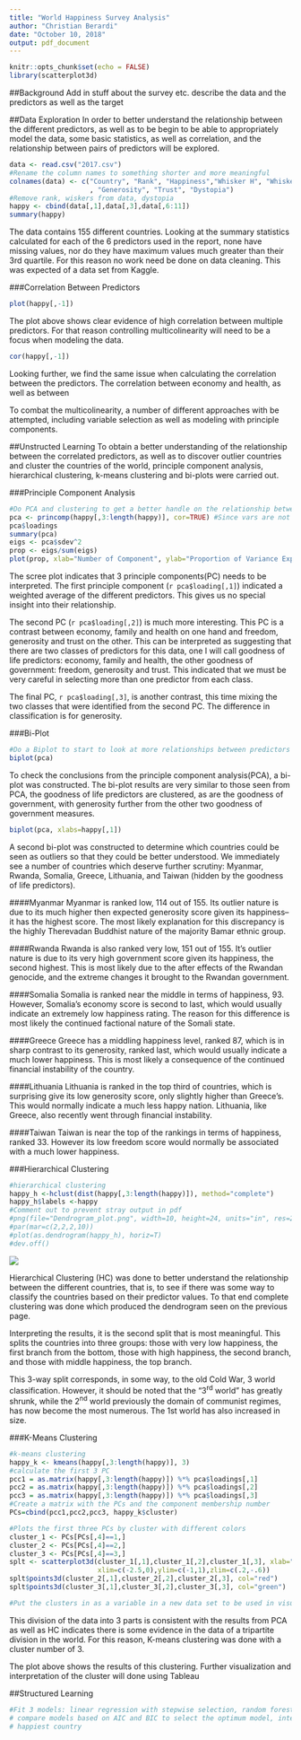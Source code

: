 ---
title: "World Happiness Survey Analysis"
author: "Christian Berardi"
date: "October 10, 2018"
output: pdf_document
---

```{r setup, include=FALSE}
knitr::opts_chunk$set(echo = FALSE)
library(scatterplot3d)
```

##Background
Add in stuff about the survey etc. describe the data and the predictors as well as the target

\pagebreak

##Data Exploration
In order to better understand the relationship between the different predictors, as well as to be begin to be able to appropriately model the data, some basic statistics, as well as correlation, and the relationship between pairs of predictors will be explored. 
```{r}
data <- read.csv("2017.csv")
#Rename the column names to something shorter and more meaningful
colnames(data) <- c("Country", "Rank", "Happiness","Whisker H", "Whisker L", "Economy", "Family", "Health", "Freedom"
                    , "Generosity", "Trust", "Dystopia")
#Remove rank, wiskers from data, dystopia
happy <- cbind(data[,1],data[,3],data[,6:11])
summary(happy)
```
The data contains 155 different countries. Looking at the summary statistics calculated for each of the 6 predictors used in the report, none have missing values, nor do they have maximum values much greater than their 3rd quartile. For this reason no work need be done on data cleaning. This was expected of a data set from Kaggle.

\pagebreak

###Correlation Between Predictors
```{r}
plot(happy[,-1])
```
The plot above shows clear evidence of high correlation between multiple predictors. For that reason controlling multicolinearity will need to be a focus when modeling the data. 

\pagebreak

```{r}
cor(happy[,-1])
```
Looking further, we find the same issue when calculating the correlation between the predictors. The correlation between economy and health, as well as between

To combat the multicolinearity, a number of different approaches with be attempted, including variable selection as well as modeling with principle components. 

\pagebreak
##Unstructed Learning
To obtain a better understanding of the relationship between the correlated predictors, as well as to discover outlier countries and cluster the countries of the world, principle component analysis, hierarchical clustering, k-means clustering and bi-plots were carried out. 

###Principle Component Analysis
```{r}
#Do PCA and clustering to get a better handle on the relationship between the predictors and happiness
pca <- princomp(happy[,3:length(happy)], cor=TRUE) #Since vars are not standardized used cor=TRUE
pca$loadings
summary(pca)
eigs <- pca$sdev^2
prop <- eigs/sum(eigs)
plot(prop, xlab="Number of Component", ylab="Proportion of Variance Explained") #So only 3 needed, now interpret
```
The scree plot indicates that 3 principle components(PC) needs to be interpreted. The first principle component (`r pca$loading[,1]`) indicated a weighted average of the different predictors. This gives us no special insight into their relationship. 

The second PC (`r pca$loading[,2]`) is much more interesting. This PC is a contrast between economy, family and health on one hand and freedom, generosity and trust on the other. This can be interpreted as suggesting that there are two classes of predictors for this data, one I will call goodness of life predictors: economy, family and health, the other goodness of government: freedom, generosity and trust. This indicated that we must be very careful in selecting more than one predictor from each class.

The final PC, `r pca$loading[,3]`, is another contrast, this time mixing the two classes that were identified from the second PC. The difference in classification is for generosity.

###Bi-Plot
```{r}
#Do a Biplot to start to look at more relationships between predictors
biplot(pca)
```
To check the conclusions from the principle component analysis(PCA), a bi-plot was constructed. The bi-plot results are very similar to those seen from PCA, the goodness of life predictors are clustered, as are the goodness of government, with generosity further from the other two goodness of government measures.

```{r}
biplot(pca, xlabs=happy[,1])
```
A second bi-plot was constructed to determine which countries could be seen as outliers so that they could be better understood. We immediately see a number of countries which deserve further scrutiny: Myanmar, Rwanda, Somalia, Greece, Lithuania, and Taiwan (hidden by the goodness of life predictors).

####Myanmar
Myanmar is ranked low, 114 out of 155. Its outlier nature is due to its much higher then expected generosity score given its happiness-- it has the highest score. The most likely explanation for this discrepancy is the highly Therevadan Buddhist nature of the majority Bamar ethnic group. 

####Rwanda
Rwanda is also ranked very low, 151 out of 155. It's outlier nature is due to its very high government score given its happiness, the second highest. This is most likely due to the after effects of the Rwandan genocide, and the extreme changes it brought to the Rwandan government.

####Somalia
Somalia is ranked near the middle in terms of happiness, 93. However, Somalia's economy score is second to last, which would usually indicate an extremely low happiness rating. The reason for this difference is most likely the continued factional nature of the Somali state.

####Greece
Greece has a middling happiness level, ranked 87, which is in sharp contrast to its generosity, ranked last, which would usually indicate a much lower happiness. This is most likely a consequence of the continued financial instability of the country.

####Lithuania
Lithuania is ranked in the top third of countries, which is surprising give its low generosity score, only slightly higher than Greece's. This would normally indicate a much less happy nation. Lithuania, like Greece, also recently went through financial instability.

####Taiwan
Taiwan is near the top of the rankings in terms of happiness, ranked 33. However its low freedom score would normally be associated with a much lower happiness. 

###Hierarchical Clustering
```{r}
#hierarchical clustering
happy_h <-hclust(dist(happy[,3:length(happy)]), method="complete")
happy_h$labels <-happy
#Comment out to prevent stray output in pdf
#png(file="Dendrogram_plot.png", width=10, height=24, units="in", res=288)
#par(mar=c(2,2,2,10))
#plot(as.dendrogram(happy_h), horiz=T)
#dev.off()
```
![](dendrogram_plot.png)
\pagebreak

Hierarchical Clustering (HC) was done to better understand the relationship between the different countries, that is, to see if there was some way to classify the countries based on their predictor values. To that end complete clustering was done which produced the dendrogram seen on the previous page.

Interpreting the results, it is the second split that is most meaningful. This splits the countries into three groups: those with very low happiness, the first branch from the bottom, those with high happiness, the second branch, and those with middle happiness, the top branch. 

This 3-way split corresponds, in some way, to the old Cold War, 3 world classification. However, it should be noted that the "3^rd^ world" has greatly shrunk, while the 2^nd^ world previously the domain of communist regimes, has now become the most numerous. The 1st world has also increased in size. 

###K-Means Clustering
```{r}
#k-means clustering
happy_k <- kmeans(happy[,3:length(happy)], 3)
#calculate the first 3 PC
pcc1 = as.matrix(happy[,3:length(happy)]) %*% pca$loadings[,1]
pcc2 = as.matrix(happy[,3:length(happy)]) %*% pca$loadings[,2]
pcc3 = as.matrix(happy[,3:length(happy)]) %*% pca$loadings[,3]
#Create a matrix with the PCs and the component membership number
PCs=cbind(pcc1,pcc2,pcc3, happy_k$cluster)

#Plots the first three PCs by cluster with different colors
cluster_1 <- PCs[PCs[,4]==1,]
cluster_2 <- PCs[PCs[,4]==2,]
cluster_3 <- PCs[PCs[,4]==3,]
splt <- scatterplot3d(cluster_1[,1],cluster_1[,2],cluster_1[,3], xlab="PC1", ylab="PC2", zlab="PC3", color = "blue",
                      xlim=c(-2.5,0),ylim=c(-1,1),zlim=c(.2,-.6))
splt$points3d(cluster_2[,1],cluster_2[,2],cluster_2[,3], col="red")
splt$points3d(cluster_3[,1],cluster_3[,2],cluster_3[,3], col="green")

#Put the clusters in as a variable in a new data set to be used in visualizations in tableau
```
This division of the data into 3 parts is consistent with the results from PCA as well as HC indicates there is some evidence in the data of a tripartite division in the world. For this reason, K-means clustering was done with a cluster number of 3. 

The plot above shows the results of this clustering. Further visualization and interpretation of the cluster will done using Tableau

\pagebreak

##Structured Learning
```{r}
#Fit 3 models: linear regression with stepwise selection, random forest and SVM, do LOOCV to determine optimum model
# compare models based on AIC and BIC to select the optimum model, interpret results in light of how to get the
# happiest country
```

